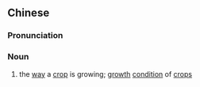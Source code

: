{{also|长势}}
==Chinese==
{{zh-forms|s=长势}}

===Pronunciation===
{{zh-pron
|m=zhǎngshì
|c=zoeng2 sai3
|mn=qz,xm:tióng-sè/zz:tiáng-sì
|cat=noun
}}

===Noun===
{{zh-noun}}

# the [[way]] a [[crop]] is growing; [[growth]] [[condition]] of [[crop]]s
